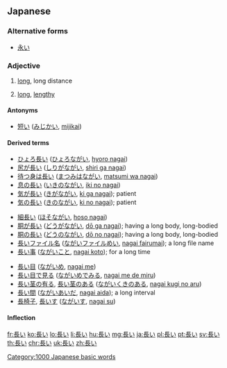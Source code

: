 ==Japanese==
{{ja-kanjitab|なが|yomi=kun}}

===Alternative forms===
* [[永い]]

===Adjective===
{{ja-adj|infl=i|ながい}}

# {{label|ja|only with 長い}} [[long]], long distance
# {{label|ja|time}} [[long]], [[lengthy]]

====Antonyms====
* {{sense|long}} [[短い]] ([[みじかい]], [[mijikai]])

====Derived terms====
{{der-top3}}
* [[ひょろ長い]] ([[ひょろながい]], [[hyoro nagai]])
* [[尻が長い]] ([[しりがながい]], [[shiri ga nagai]])
* [[待つ身は長い]] ([[まつみはながい]], [[matsumi wa nagai]])
* [[息の長い]] ([[いきのながい]], [[iki no nagai]])
* [[気が長い]] ([[きがながい]], [[ki ga nagai]]); patient
* [[気の長い]] ([[きのながい]], [[ki no nagai]]); patient
{{der-mid3}}
* [[細長い]] ([[ほそながい]], [[hoso nagai]])
* [[胴が長い]] ([[どうがながい]], [[dō ga nagai]]); having a long body, long-bodied
* [[胴の長い]] ([[どうのながい]], [[dō no nagai]]); having a long body, long-bodied
* [[長いファイル名]] ([[ながいファイルめい]], [[nagai fairumai]]); a long file name
* [[長い事]] ([[ながいこと]], [[nagai koto]]); for a long time
{{der-mid3}}
* [[長い目]] ([[ながいめ]], [[nagai me]])
* [[長い目で見る]] ([[ながいめでみる]], [[nagai me de miru]])
* [[長い茎の有る]], [[長い茎のある]] ([[ながいくきのある]], [[nagai kugi no aru]])
* [[長い間]] ([[ながいあいだ]], [[nagai aida]]); a long interval
* [[長椅子]], [[長いす]] ([[ながいす]], [[nagai su]])
{{der-bottom}}

====Inflection====
{{ja-i|なが}}

[[Category:1000 Japanese basic words]]

[[fr:長い]]
[[ko:長い]]
[[lo:長い]]
[[li:長い]]
[[hu:長い]]
[[mg:長い]]
[[ja:長い]]
[[pl:長い]]
[[pt:長い]]
[[sv:長い]]
[[th:長い]]
[[chr:長い]]
[[uk:長い]]
[[zh:長い]]